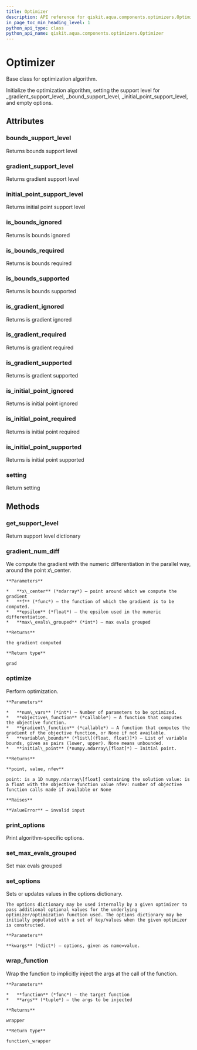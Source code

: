 ```yaml
---
title: Optimizer
description: API reference for qiskit.aqua.components.optimizers.Optimizer
in_page_toc_min_heading_level: 1
python_api_type: class
python_api_name: qiskit.aqua.components.optimizers.Optimizer
---
```


# Optimizer

<Class id="qiskit.aqua.components.optimizers.Optimizer" github="https://github.com/qiskit-community/qiskit-aqua/tree/stable/0.7/qiskit/aqua/components/optimizers/optimizer.py" signature="Optimizer">
  Base class for optimization algorithm.

  Initialize the optimization algorithm, setting the support level for \_gradient\_support\_level, \_bound\_support\_level, \_initial\_point\_support\_level, and empty options.

  ## Attributes

  ### bounds\_support\_level

  <Attribute id="qiskit.aqua.components.optimizers.Optimizer.bounds_support_level">
    Returns bounds support level
  </Attribute>

  ### gradient\_support\_level

  <Attribute id="qiskit.aqua.components.optimizers.Optimizer.gradient_support_level">
    Returns gradient support level
  </Attribute>

  ### initial\_point\_support\_level

  <Attribute id="qiskit.aqua.components.optimizers.Optimizer.initial_point_support_level">
    Returns initial point support level
  </Attribute>

  ### is\_bounds\_ignored

  <Attribute id="qiskit.aqua.components.optimizers.Optimizer.is_bounds_ignored">
    Returns is bounds ignored
  </Attribute>

  ### is\_bounds\_required

  <Attribute id="qiskit.aqua.components.optimizers.Optimizer.is_bounds_required">
    Returns is bounds required
  </Attribute>

  ### is\_bounds\_supported

  <Attribute id="qiskit.aqua.components.optimizers.Optimizer.is_bounds_supported">
    Returns is bounds supported
  </Attribute>

  ### is\_gradient\_ignored

  <Attribute id="qiskit.aqua.components.optimizers.Optimizer.is_gradient_ignored">
    Returns is gradient ignored
  </Attribute>

  ### is\_gradient\_required

  <Attribute id="qiskit.aqua.components.optimizers.Optimizer.is_gradient_required">
    Returns is gradient required
  </Attribute>

  ### is\_gradient\_supported

  <Attribute id="qiskit.aqua.components.optimizers.Optimizer.is_gradient_supported">
    Returns is gradient supported
  </Attribute>

  ### is\_initial\_point\_ignored

  <Attribute id="qiskit.aqua.components.optimizers.Optimizer.is_initial_point_ignored">
    Returns is initial point ignored
  </Attribute>

  ### is\_initial\_point\_required

  <Attribute id="qiskit.aqua.components.optimizers.Optimizer.is_initial_point_required">
    Returns is initial point required
  </Attribute>

  ### is\_initial\_point\_supported

  <Attribute id="qiskit.aqua.components.optimizers.Optimizer.is_initial_point_supported">
    Returns is initial point supported
  </Attribute>

  ### setting

  <Attribute id="qiskit.aqua.components.optimizers.Optimizer.setting">
    Return setting
  </Attribute>

  ## Methods

  ### get\_support\_level

  <Function id="qiskit.aqua.components.optimizers.Optimizer.get_support_level" signature="abstract Optimizer.get_support_level()">
    Return support level dictionary
  </Function>

  ### gradient\_num\_diff

  <Function id="qiskit.aqua.components.optimizers.Optimizer.gradient_num_diff" signature="static Optimizer.gradient_num_diff(x_center, f, epsilon, max_evals_grouped=1)">
    We compute the gradient with the numeric differentiation in the parallel way, around the point x\_center.

    **Parameters**

    *   **x\_center** (*ndarray*) – point around which we compute the gradient
    *   **f** (*func*) – the function of which the gradient is to be computed.
    *   **epsilon** (*float*) – the epsilon used in the numeric differentiation.
    *   **max\_evals\_grouped** (*int*) – max evals grouped

    **Returns**

    the gradient computed

    **Return type**

    grad
  </Function>

  ### optimize

  <Function id="qiskit.aqua.components.optimizers.Optimizer.optimize" signature="abstract Optimizer.optimize(num_vars, objective_function, gradient_function=None, variable_bounds=None, initial_point=None)">
    Perform optimization.

    **Parameters**

    *   **num\_vars** (*int*) – Number of parameters to be optimized.
    *   **objective\_function** (*callable*) – A function that computes the objective function.
    *   **gradient\_function** (*callable*) – A function that computes the gradient of the objective function, or None if not available.
    *   **variable\_bounds** (*list\[(float, float)]*) – List of variable bounds, given as pairs (lower, upper). None means unbounded.
    *   **initial\_point** (*numpy.ndarray\[float]*) – Initial point.

    **Returns**

    **point, value, nfev**

    point: is a 1D numpy.ndarray\[float] containing the solution value: is a float with the objective function value nfev: number of objective function calls made if available or None

    **Raises**

    **ValueError** – invalid input
  </Function>

  ### print\_options

  <Function id="qiskit.aqua.components.optimizers.Optimizer.print_options" signature="Optimizer.print_options()">
    Print algorithm-specific options.
  </Function>

  ### set\_max\_evals\_grouped

  <Function id="qiskit.aqua.components.optimizers.Optimizer.set_max_evals_grouped" signature="Optimizer.set_max_evals_grouped(limit)">
    Set max evals grouped
  </Function>

  ### set\_options

  <Function id="qiskit.aqua.components.optimizers.Optimizer.set_options" signature="Optimizer.set_options(**kwargs)">
    Sets or updates values in the options dictionary.

    The options dictionary may be used internally by a given optimizer to pass additional optional values for the underlying optimizer/optimization function used. The options dictionary may be initially populated with a set of key/values when the given optimizer is constructed.

    **Parameters**

    **kwargs** (*dict*) – options, given as name=value.
  </Function>

  ### wrap\_function

  <Function id="qiskit.aqua.components.optimizers.Optimizer.wrap_function" signature="static Optimizer.wrap_function(function, args)">
    Wrap the function to implicitly inject the args at the call of the function.

    **Parameters**

    *   **function** (*func*) – the target function
    *   **args** (*tuple*) – the args to be injected

    **Returns**

    wrapper

    **Return type**

    function\_wrapper
  </Function>
</Class>

